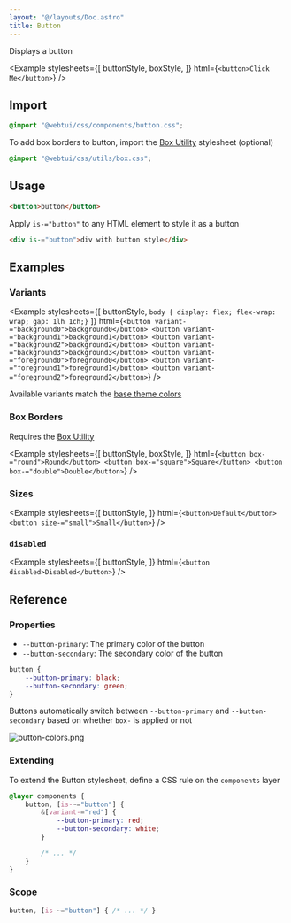 ```yaml
---
layout: "@/layouts/Doc.astro"
title: Button
---
```



Displays a button

<Example 
    stylesheets={[
        buttonStyle, 
        boxStyle, 
    ]}
    html={`
<button>Click Me</button>
`}
/>

## Import

```css
@import "@webtui/css/components/button.css";
```

To add box borders to button, import the [Box Utility](/intro-ascii-boxes) stylesheet (optional)

```css
@import "@webtui/css/utils/box.css";
```

## Usage

```html
<button>button</button>
```

Apply `is-="button"` to any HTML element to style it as a button

```html
<div is-="button">div with button style</div>
```

## Examples

### Variants

<Example 
    stylesheets={[
        buttonStyle, 
        `body { display: flex; flex-wrap: wrap; gap: 1lh 1ch;}`
    ]}
    html={`
<button variant-="background0">background0</button>
<button variant-="background1">background1</button>
<button variant-="background2">background2</button>
<button variant-="background3">background3</button>
<button variant-="foreground0">foreground0</button>
<button variant-="foreground1">foreground1</button>
<button variant-="foreground2">foreground2</button>
`}
/>

Available variants match the [base theme colors](/start/theming#colors)

### Box Borders

Requires the [Box Utility](/intro/ascii-boxes)

<Example 
    stylesheets={[
        buttonStyle, 
        boxStyle, 
    ]}
    html={`
<button box-="round">Round</button>
<button box-="square">Square</button>
<button box-="double">Double</button>
`}
/>


### Sizes

<Example 
    stylesheets={[
        buttonStyle, 
    ]}
    html={`
<button>Default</button>
<button size-="small">Small</button>
`}
/>

### `disabled`

<Example 
    stylesheets={[
        buttonStyle, 
    ]}
    html={`
<button disabled>Disabled</button>
`}
/>

## Reference

### Properties

- `--button-primary`: The primary color of the button
- `--button-secondary`: The secondary color of the button

```css
button {
    --button-primary: black;
    --button-secondary: green;
}
```

Buttons automatically switch between `--button-primary` and `--button-secondary` based on whether `box-` is applied or not

![button-colors.png](../../assets/button-colors.png)

### Extending

To extend the Button stylesheet, define a CSS rule on the `components` layer

```css
@layer components {
    button, [is-~="button"] {
        &[variant-="red"] {
            --button-primary: red;
            --button-secondary: white;
        }

        /* ... */
    }
}
```

### Scope

```css
button, [is-~="button"] { /* ... */ }
```
